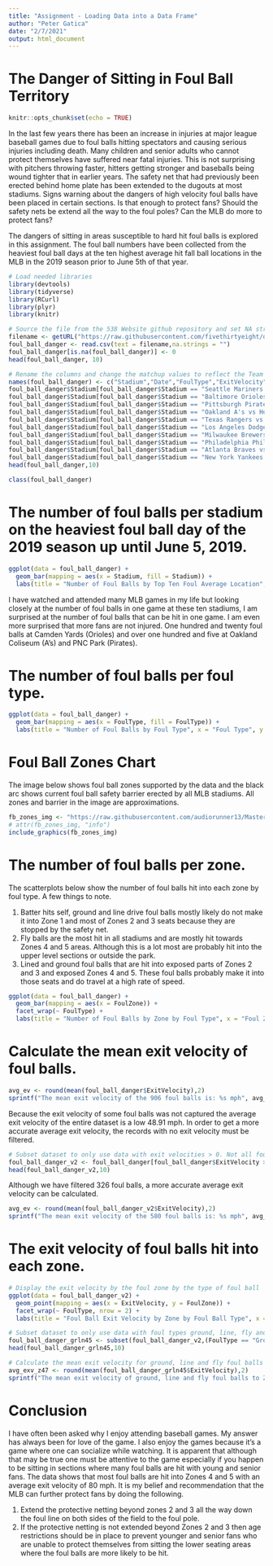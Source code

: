 ```yaml
---
title: "Assignment - Loading Data into a Data Frame"
author: "Peter Gatica"
date: "2/7/2021"
output: html_document
---
```

# The Danger of Sitting in Foul Ball Territory
```r
knitr::opts_chunk$set(echo = TRUE)
```

  In the last few years there has been an increase in injuries at major league baseball games due to foul balls hitting spectators and causing serious injuries including death.  Many children and senior adults who cannot protect themselves have suffered near fatal injuries. This is not surprising with pitchers throwing faster, hitters getting stronger and baseballs being wound tighter that in earlier years.  The safety net that had previously been erected behind home plate has been extended to the dugouts at most stadiums.  Signs warning about the dangers of high velocity foul balls have been placed in certain sections.  Is that enough to protect fans?  Should the safety nets be extend all the way to the foul poles?  Can the MLB do more to protect fans?

  The dangers of sitting in areas susceptible to hard hit foul balls is explored in this assignment.  The foul ball numbers have been collected from the heaviest foul ball days at the ten highest average hit fall ball locations in the MLB in the 2019 season prior to June 5th of that year.

```r
# Load needed libraries
library(devtools)
library(tidyverse)
library(RCurl)
library(plyr)
library(knitr)
```

```r
# Source the file from the 538 Website github repository and set NA strings to 0
filename <- getURL("https://raw.githubusercontent.com/fivethirtyeight/data/master/foul-balls/foul-balls.csv")
foul_ball_danger <- read.csv(text = filename,na.strings = "")
foul_ball_danger[is.na(foul_ball_danger)] <- 0
head(foul_ball_danger, 10)
```

```r
# Rename the columns and change the matchup values to reflect the Team home (Stadium)
names(foul_ball_danger) <- c("Stadium","Date","FoulType","ExitVelocity","PredictedZone","CameraZone","FoulZone")
foul_ball_danger$Stadium[foul_ball_danger$Stadium == "Seattle Mariners VS Minnesota Twins"] <- "Mariners"
foul_ball_danger$Stadium[foul_ball_danger$Stadium == "Baltimore Orioles VS Minnesota Twins"] <- "Orioles"
foul_ball_danger$Stadium[foul_ball_danger$Stadium == "Pittsburgh Pirates VS Milwaukee Brewers"] <- "Pirates"
foul_ball_danger$Stadium[foul_ball_danger$Stadium == "Oakland A's vs Houston Astros"] <- "A's"
foul_ball_danger$Stadium[foul_ball_danger$Stadium == "Texas Rangers vs Toronto Blue Jays"] <- "Rangers"
foul_ball_danger$Stadium[foul_ball_danger$Stadium == "Los Angeles Dodgers vs Arizona Diamondsbacks"] <- "Dodgers"
foul_ball_danger$Stadium[foul_ball_danger$Stadium == "Milwaukee Brewers vs New York Mets"] <- "Brewers"
foul_ball_danger$Stadium[foul_ball_danger$Stadium == "Philadelphia Phillies vs Miami Marlins"] <- "Phillies"
foul_ball_danger$Stadium[foul_ball_danger$Stadium == "Atlanta Braves vs New York Mets"] <- "Braves"
foul_ball_danger$Stadium[foul_ball_danger$Stadium == "New York Yankees vs Baltimore Orioles"] <- "Yankees"
head(foul_ball_danger,10)
```

```r
class(foul_ball_danger)
```

# The number of foul balls per stadium on the heaviest foul ball day of the 2019 season up until June 5, 2019.
```r
ggplot(data = foul_ball_danger) +
  geom_bar(mapping = aes(x = Stadium, fill = Stadium)) +
  labs(title = "Number of Foul Balls by Top Ten Foul Average Location", x = "Team Stadium", y = "Number of Foul Balls" )
```

I have watched and attended many MLB games in my life but looking closely at the number of foul balls in one game at these ten stadiums, I am surprised at the number of foul balls that can be hit in one game.  I am even more surprised that more fans are not injured.  One hundred and twenty foul balls at Camden Yards (Orioles) and over one hundred and five at Oakland Coliseum (A's) and PNC Park (Pirates).

# The number of foul balls per foul type.
```r
ggplot(data = foul_ball_danger) +
  geom_bar(mapping = aes(x = FoulType, fill = FoulType)) +
  labs(title = "Number of Foul Balls by Foul Type", x = "Foul Type", y = "Number of Foul Balls" )
```

# Foul Ball Zones Chart 
The image below shows foul ball zones supported by the data and the black arc shows current foul ball safety barrier erected by all MLB stadiums.  All zones and barrier in the image are approximations.
```r
fb_zones_img <- "https://raw.githubusercontent.com/audiorunner13/Masters-Coursework/main/DATA607%20Spring%202021/Week1/Assignment/images/fb_zones.jpg"
# attr(fb_zones_img, "info")
include_graphics(fb_zones_img)
```
# The number of foul balls per zone.

The scatterplots below show the number of foul balls hit into each zone by foul type.  A few things to note.

1. Batter hits self, ground and line drive foul balls mostly likely do not make it into Zone 1 and most of Zones    2 and 3 seats because they are stopped by the safety net.
2. Fly balls are the most hit in all stadiums and are mostly hit towards Zones 4 and 5 areas.  Although this is    a lot most are probably hit into the upper level sections or outside the park.
3. Lined and ground foul balls that are hit into exposed parts of Zones 2 and 3 and exposed Zones 4 and 5.         These foul balls probably make it into those seats and do travel at a high rate of speed.

```r
ggplot(data = foul_ball_danger) +
  geom_bar(mapping = aes(x = FoulZone)) +
  facet_wrap(~ FoulType) +
  labs(title = "Number of Foul Balls by Zone by Foul Type", x = "Foul Zone", y = "Number of Foul Balls" )
```

# Calculate the mean exit velocity of foul balls.
```r
avg_ev <- round(mean(foul_ball_danger$ExitVelocity),2)
sprintf("The mean exit velocity of the 906 foul balls is: %s mph", avg_ev)
```

Because the exit velocity of some foul balls was not captured the average exit velocity of the entire dataset is a low 48.91 mph.  In order to get a more accurate average exit velocity, the records with no exit velocity must be filtered.

```r
# Subset dataset to only use data with exit velocities > 0. Not all foul balls' exit velocity were recorded.
foul_ball_danger_v2 <- foul_ball_danger[foul_ball_danger$ExitVelocity > 0.0,names(foul_ball_danger) <- c("Stadium","Date","FoulType","ExitVelocity","FoulZone")]
head(foul_ball_danger_v2,10)
```

Although we have filtered 326 foul balls, a more accurate average exit velocity can be calculated.

```r
avg_ev <- round(mean(foul_ball_danger_v2$ExitVelocity),2)
sprintf("The mean exit velocity of the 580 foul balls is: %s mph", avg_ev)
```

# The exit velocity of foul balls hit into each zone.
```r
# Display the exit velocity by the foul zone by the type of foul ball
ggplot(data = foul_ball_danger_v2) +
  geom_point(mapping = aes(x = ExitVelocity, y = FoulZone)) +
  facet_wrap(~ FoulType, nrow = 2) +
  labs(title = "Foul Ball Exit Velocity by Zone by Foul Ball Type", x = "Exit Velocity (mph)", y = "Foul Zone" )
```

```r
# Subset dataset to only use data with foul types ground, line, fly and hit into zones 4 through 7.
foul_ball_danger_grln45 <- subset(foul_ball_danger_v2,(FoulType == "Ground" | FoulType == "Line" | FoulType == "Fly") & (FoulZone == 4 | FoulZone == 5 | FoulZone == 6 | FoulZone == 7))
head(foul_ball_danger_grln45,10)
```

```r
# Calculate the mean exit velocity for ground, line and fly foul balls into zones 4 through 7.
avg_exv_z47 <- round(mean(foul_ball_danger_grln45$ExitVelocity),2)
sprintf("The mean exit velocity of ground, line and fly foul balls to Zones 4 through 7 is: %s", avg_exv_z47, "mph")
```

# Conclusion

I have often been asked why I enjoy attending baseball games.  My answer has always been for love of the game.  I also enjoy the games because it's a game where one can socialize while watching.  It is apparent that although that may be true one must be attentive to the game especially if you happen to be sitting in sections where many foul balls are hit with young and senior fans.  The data shows that most foul balls are hit into Zones 4 and 5 with an average exit velocity of 80 mph.  It is my belief and recommendation that the MLB can further protect fans by doing the following.

1.  Extend the protective netting beyond zones 2 and 3 all the way down the foul line on both sides of the          field to the foul pole.
2.  If the protective netting is not extended beyond Zones 2 and 3 then age restrictions should be in place to      prevent younger and senior fans who are unable to protect themselves from sitting the lower seating areas       where the foul balls are more likely to be hit.
   
   
